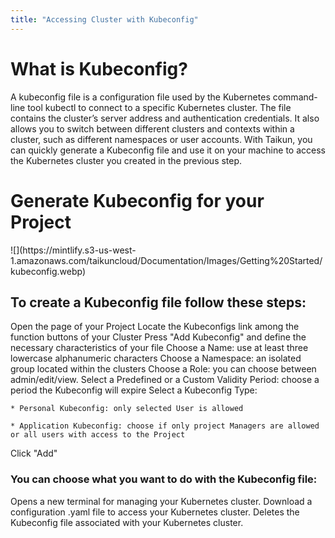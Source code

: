 ```yaml
---
title: "Accessing Cluster with Kubeconfig"
---
```


# What is Kubeconfig?

A kubeconfig file is a configuration file used by the Kubernetes command-line tool kubectl to connect to a specific Kubernetes cluster. The file contains the cluster’s server address and authentication credentials. It also allows you to switch between different clusters and contexts within a cluster, such as different namespaces or user accounts. With Taikun, you can quickly generate a Kubeconfig file and use it on your machine to access the Kubernetes cluster you created in the previous step.

# Generate Kubeconfig for your Project

<Frame caption="Add Kubeconfig drawer">
  ![](https://mintlify.s3-us-west-1.amazonaws.com/taikuncloud/Documentation/Images/Getting%20Started/kubeconfig.webp)
</Frame>

## To create a Kubeconfig file follow these steps:

<Steps>
  <Step title="First Step">
    Open the page of your Project
  </Step>

  <Step title="Second Step">
    Locate the Kubeconfigs link among the function buttons of your Cluster
  </Step>

  <Step title="Third Step">
    Press "Add Kubeconfig" and define the necessary characteristics of your file
  </Step>

  <Step title="Fourth Step">
    Choose a Name: use at least three lowercase alphanumeric characters
  </Step>

  <Step title="Fifth Step">
    Choose a Namespace: an isolated group located within the clusters
  </Step>

  <Step title="Sixth Step">
    Choose a Role: you can choose between admin/edit/view.
  </Step>

  <Step title="Seventh Step">
    Select a Predefined or a Custom Validity Period: choose a period the Kubeconfig will expire
  </Step>

  <Step title="Eighth Step">
    Select a Kubeconfig Type:

    * Personal Kubeconfig: only selected User is allowed

    * Application Kubeconfig: choose if only project Managers are allowed or all users with access to the Project
  </Step>

  <Step title="Ninth Step">
    Click "Add"
  </Step>
</Steps>

### You can choose what you want to do with the Kubeconfig file:

<AccordionGroup>
  <Accordion title="Open Terminal" icon="terminal">
    Opens a new terminal for managing your Kubernetes cluster.
  </Accordion>
  <Accordion title="Download" icon="download">
    Download a configuration .yaml file to access your Kubernetes cluster.
  </Accordion>
  <Accordion title="Delete" icon="trash">
    Deletes the Kubeconfig file associated with your Kubernetes cluster.
  </Accordion>
</AccordionGroup>
